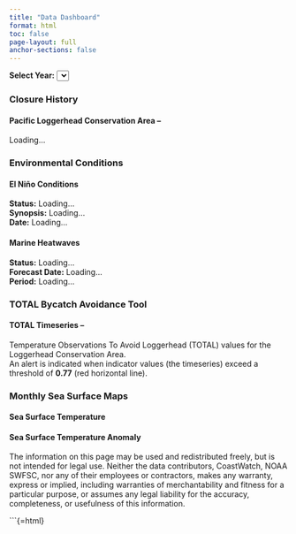```yaml
---
title: "Data Dashboard"
format: html
toc: false
page-layout: full
anchor-sections: false
---
```


:::{.year-select-wrapper}
**Select Year:**
<select id="year-select-input"></select>
:::

::: {.dashboard-card}
### Closure History

::: {.dashboard-grid}
::: {.dashboard-subcard}
#### Pacific Loggerhead Conservation Area – <span id="closure-year"></span> {.dashboard-title}

<p id="closure-text">Loading...</p>
:::
:::
:::

::: {.dashboard-card}
### Environmental Conditions

::: {.dashboard-grid}
::: {.dashboard-subcard}
#### El Niño Conditions {.dashboard-title}

<div>
<strong>Status:</strong> <span id="elnino-status">Loading...</span><br>
<strong>Synopsis:</strong> <span id="elnino-synopsis">Loading...</span><br>
<strong>Date:</strong> <span id="elnino-date">Loading...</span>
</div>
:::

::: {.dashboard-subcard}
#### Marine Heatwaves {.dashboard-title}

<div>
<strong>Status:</strong> <span id="heatwave-status">Loading...</span><br>
<strong>Forecast Date:</strong> <span id="heatwave-date">Loading...</span><br>
<strong>Period:</strong> <span id="heatwave-period">Loading...</span>
</div>
:::
:::
:::

::: {.dashboard-card}
### TOTAL Bycatch Avoidance Tool

::: {.dashboard-grid}
::: {.dashboard-subcard}
#### TOTAL Timeseries – <span id="indicator-year"></span> {.dashboard-title}

<p id="bycatch-range"></p>
<p>
Temperature Observations To Avoid Loggerhead (TOTAL) values for the Loggerhead Conservation Area.  
An alert is indicated when indicator values (the timeseries) exceed a threshold of <strong>0.77</strong> (red horizontal line).
</p>

<canvas id="indicator-chart" width="600" height="300"></canvas>
:::
:::
:::

::: {.dashboard-card}
### Monthly Sea Surface Maps

::: {.dashboard-grid}
::: {.dashboard-subcard}
#### Sea Surface Temperature {.dashboard-title}

<div id="sst-gallery"></div>
:::

::: {.dashboard-subcard}
#### Sea Surface Temperature Anomaly {.dashboard-title}

<div id="anom-gallery"></div>
:::
:::
:::

::: {.turtlewatch-disclaimer}
The information on this page may be used and redistributed freely, but is not intended for legal use. Neither the data contributors, CoastWatch, NOAA SWFSC, nor any of their employees or contractors, makes any warranty, express or implied, including warranties of merchantability and fitness for a particular purpose, or assumes any legal liability for the accuracy, completeness, or usefulness of this information.
:::

```{=html}
<script src="https://cdn.jsdelivr.net/npm/papaparse@5.4.1/papaparse.min.js"></script>
<script src="https://cdn.jsdelivr.net/npm/chart.js"></script>
<script src="https://cdn.jsdelivr.net/npm/chartjs-plugin-annotation@1.4.0"></script>
<script>
document.addEventListener("DOMContentLoaded", async function() {
  const yearSelect = document.getElementById("year-select-input");

  // Load history JSONs
  let ensoHist = {};
  let hwHist = {};
  try {
    ensoHist = await (await fetch("data/json/elnino_history.json")).json();
    hwHist   = await (await fetch("data/json/heatwave_history.json")).json();
  } catch(e) { console.error("History JSON missing:", e); }

  // Load loggerhead index (CSV)
  const csvData = await new Promise(resolve => {
    Papa.parse("data/resources/loggerhead_indx.csv", {
      download: true,
      header: true,
      complete: r => resolve(r.data.filter(x => x.dateyrmo))
    });
  });

  // Build year list
  const years = [...new Set(csvData.map(r => r.dateyrmo.split("-")[0]))].sort().reverse();
  years.forEach(y => {
    const opt = document.createElement("option");
    opt.value = y; opt.textContent = y;
    yearSelect.appendChild(opt);
  });

  yearSelect.addEventListener("change", () => updateDashboard(yearSelect.value));
  updateDashboard(years[0]); // init with latest year

  function updateDashboard(year) {
    // --- Closure ---
    const season = csvData.filter(r => {
      const [yr, mo] = r.dateyrmo.split("-");
      return yr === year && ["03","04","05","06","07","08"].includes(mo);
    });
    const mean = season.reduce((s,r) => s+parseFloat(r.indicator||0),0)/season.length;
    const status = mean >= 0.77 ? "Closed" : "Open";
    document.getElementById("closure-year").textContent = year;
    document.getElementById("closure-text").textContent =
      `${status} (mean indicator = ${mean.toFixed(2)})`;

    // --- ENSO ---
    const ensoRec = Object.values(ensoHist).find(r => r.date_print.includes(year)) || null;
    if (ensoRec) {
      document.getElementById("elnino-status").textContent   = ensoRec.status;
      document.getElementById("elnino-synopsis").textContent = ensoRec.synopsis;
      document.getElementById("elnino-date").textContent     = ensoRec.date_print;
    } else {
      document.getElementById("elnino-status").textContent = "N/A";
      document.getElementById("elnino-synopsis").textContent = "";
      document.getElementById("elnino-date").textContent = "";
    }

    // --- Heatwave ---
    const hwRec = Object.values(hwHist).find(r => r.heat_date.includes(year)) || null;
    if (hwRec) {
      document.getElementById("heatwave-status").textContent = hwRec.heat_status;
      document.getElementById("heatwave-date").textContent   = hwRec.heat_date;
      document.getElementById("heatwave-period").textContent = hwRec.heat_period;
    } else {
      document.getElementById("heatwave-status").textContent = "N/A";
      document.getElementById("heatwave-date").textContent = "";
      document.getElementById("heatwave-period").textContent = "";
    }

    // --- TOTAL indicator timeseries ---
    const yearData = csvData.filter(r => r.dateyrmo.startsWith(year));
    const months = yearData.map(r => r.dateyrmo);
    const values = yearData.map(r => parseFloat(r.indicator || 0));

    document.getElementById("indicator-year").textContent = year;
    document.getElementById("bycatch-range").textContent = `January – December ${year}`;

    const ctx = document.getElementById("indicator-chart").getContext("2d");
    if (window.indChart) window.indChart.destroy();

    window.indChart = new Chart(ctx, {
      type: "scatter",
      data: {
        labels: months,
        datasets: [{
          label: "Indicator",
          data: values.map((v, i) => ({ x: i+1, y: v })),
          pointBackgroundColor: values.map(v => v >= 0.77 ? "red" : "black"),
          pointBorderColor: values.map(v => v >= 0.77 ? "red" : "black"),
          showLine: false,
        }]
      },
      options: {
        responsive: true,
        scales: {
          x: {
            type: "linear",
            min: 1,
            max: 12,
            ticks: {
              stepSize: 1,
              callback: (val) => {
                const labels = ["Jan","Feb","Mar","Apr","May","Jun","Jul","Aug","Sep","Oct","Nov","Dec"];
                return labels[val-1];
              }
            },
            title: { display: true, text: "Month" }
          },
          y: {
            title: { display: true, text: "Indicator" }
          }
        },
        plugins: {
          legend: { display: false },
          annotation: {
            annotations: {
              threshold: {
                type: "line",
                yMin: 0.77,
                yMax: 0.77,
                borderColor: "red",
                borderWidth: 2,
                label: {
                  content: "Threshold 0.77",
                  enabled: true,
                  position: "end"
                }
              }
            }
          }
        }
      },
      plugins: [Chart.registry.getPlugin("annotation")]
    });

    // --- Maps gallery ---
    const monthsList = ["03","04","05","06","07","08"];
    const sstGallery = document.getElementById("sst-gallery");
    const anomGallery = document.getElementById("anom-gallery");
    sstGallery.innerHTML = "";
    anomGallery.innerHTML = "";
    monthsList.forEach(mo => {
      const sstImg = `data/images/sst_${year}${mo}16.png`;
      const anomImg = `data/images/anom_${year}${mo}16.png`;
      sstGallery.innerHTML += `<figure><img src="${sstImg}" style="max-width:100%;"><figcaption>${year}-${mo} SST</figcaption></figure>`;
      anomGallery.innerHTML += `<figure><img src="${anomImg}" style="max-width:100%;"><figcaption>${year}-${mo} Anomaly</figcaption></figure>`;
    });
  }
});
</script>